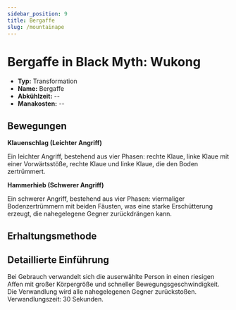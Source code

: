 ```yaml
---
sidebar_position: 9
title: Bergaffe
slug: /mountainape
---
```


# Bergaffe in Black Myth: Wukong

- **Typ:** Transformation
- **Name:** Bergaffe
- **Abkühlzeit:** --
- **Manakosten:** --

## Bewegungen

**Klauenschlag (Leichter Angriff)**

Ein leichter Angriff, bestehend aus vier Phasen: rechte Klaue, linke Klaue mit einer Vorwärtsstöße, rechte Klaue und linke Klaue, die den Boden zertrümmert.

**Hammerhieb (Schwerer Angriff)**

Ein schwerer Angriff, bestehend aus vier Phasen: viermaliger Bodenzertrümmern mit beiden Fäusten, was eine starke Erschütterung erzeugt, die nahegelegene Gegner zurückdrängen kann.

## Erhaltungsmethode

## Detaillierte Einführung

Bei Gebrauch verwandelt sich die auserwählte Person in einen riesigen Affen mit großer Körpergröße und schneller Bewegungsgeschwindigkeit. Die Verwandlung wird alle nahegelegenen Gegner zurückstoßen. Verwandlungszeit: 30 Sekunden.